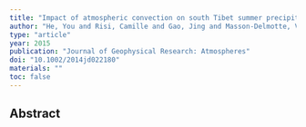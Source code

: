 ```yaml
---
title: "Impact of atmospheric convection on south Tibet summer precipitation isotopologue composition using a combination of in situ measurements, satellite data, and atmospheric general circulation modeling"
author: "He, You and Risi, Camille and Gao, Jing and Masson-Delmotte, Valerie and Yao, Tandong and Lai, Chun-Ta and Ding, Yongjian and Worden, John and Frankenberg, Christian and Chepfer, Helene and others"
type: "article"
year: 2015
publication: "Journal of Geophysical Research: Atmospheres"
doi: "10.1002/2014jd022180"
materials: ""
toc: false
---
```


## Abstract

